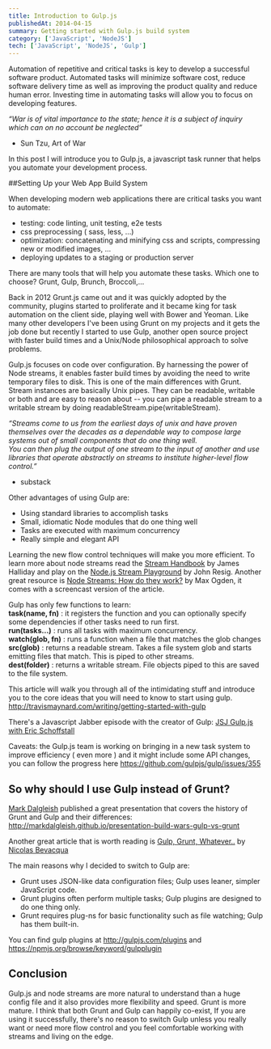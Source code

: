 ```yaml
---
title: Introduction to Gulp.js
publishedAt: 2014-04-15
summary: Getting started with Gulp.js build system
category: ['JavaScript', 'NodeJS']
tech: ['JavaScript', 'NodeJS', 'Gulp']
---
```


Automation of repetitive and critical tasks is key to develop a successful software product. Automated tasks will minimize software cost, reduce software delivery time as well as improving the product quality and reduce human error. Investing time in automating tasks will allow you to focus on developing features.

*“War is of vital importance to the state; hence it is a subject of inquiry which can on no account be neglected”*   
- Sun Tzu, Art of War

In this post I will introduce you to Gulp.js, a javascript task runner that helps you automate your development process.

##Setting Up your Web App Build System

When developing modern web applications there are critical tasks you want to automate:

- testing: code linting, unit testing, e2e tests
- css preprocessing ( sass, less, …)
- optimization: concatenating and minifying css and scripts, compressing new or modified images, ...
- deploying updates to a staging or production server

There are many tools that will help you automate these tasks. Which one to choose? Grunt, Gulp, Brunch, Broccoli,…

Back in 2012 Grunt.js came out and it was quickly adopted by the community, plugins started to proliferate and it became king for task automation on the client side, playing well with Bower and Yeoman. Like many other developers I've been using Grunt on my projects and it gets the job done but recently I started to use Gulp, another open source project with faster build times and a Unix/Node philosophical approach to solve problems.

Gulp.js focuses on code over configuration. By harnessing the power of Node streams, it enables faster build times by avoiding the need to write temporary files to disk. This is one of the main differences with Grunt. Stream instances are basically Unix pipes. They can be readable, writable or both and are easy to reason about -- you can pipe a readable stream to a writable stream by doing readableStream.pipe(writableStream).

*“Streams come to us from the earliest days of unix and have proven themselves over the decades as a dependable way to compose large systems out of small components that do one thing well.   
You can then plug the output of one stream to the input of another and use libraries that operate abstractly on streams to institute higher-level flow control.”*    
- substack


Other advantages of using Gulp are:    

- Using standard libraries to accomplish tasks    
- Small, idiomatic Node modules that do one thing well    
- Tasks are executed with maximum concurrency    
- Really simple and elegant API    

Learning the new flow control techniques will make you more efficient. To learn more about node streams read the [Stream Handbook](https://github.com/substack/stream-handbook) by James Halliday and play on the [Node.js Stream Playground](http://nodestreams.com) by John Resig. Another great resource is [Node Streams: How do they work?](http://maxogden.com/node-streams.html) by Max Ogden, it comes with a screencast version of the article.

Gulp has only few functions to learn:    
__task(name, fn)__ : it registers the function and you can optionally specify some dependencies if other tasks need to run first.    
__run(tasks...)__ : runs all tasks with maximum concurrency.    
__watch(glob, fn)__ : runs a function when a file that matches the glob changes    
__src(glob)__ :  returns a readable stream. Takes a file system glob and starts emitting files that match. This is piped to other streams.   
__dest(folder)__ : returns a writable stream. File objects piped to this are saved to the file system.   

This article will walk you through all of the intimidating stuff and introduce you to the core ideas that you will need to know to start using gulp. http://travismaynard.com/writing/getting-started-with-gulp

There's a Javascript Jabber episode with the creator of Gulp: [JSJ Gulp.js with Eric Schoffstall](http://javascriptjabber.com/097-jsj-gulp-js-with-eric-schoffstall)

Caveats: the Gulp.js team is working on bringing in a new task system to improve efficiency ( even more ) and it might include some API changes, you can follow the progress here https://github.com/gulpjs/gulp/issues/355


## So why should I use Gulp instead of Grunt?

[Mark Dalgleish](http://twitter.com/markdalgleish) published a great presentation that covers the history of Grunt and Gulp and their differences: http://markdalgleish.github.io/presentation-build-wars-gulp-vs-grunt

Another great article that is worth reading is [Gulp, Grunt, Whatever..](http://blog.ponyfoo.com/2014/01/09/gulp-grunt-whatever) by [Nicolas Bevacqua](http://twitter.com/nzgb)

The main reasons why I decided to switch to Gulp are:   	
- Grunt uses JSON-like data configuration files; Gulp uses leaner, simpler JavaScript code.   
- Grunt plugins often perform multiple tasks; Gulp plugins are designed to do one thing only.   
- Grunt requires plug-ns for basic functionality such as file watching; Gulp has them built-in.   

You can find gulp plugins at http://gulpjs.com/plugins and https://npmjs.org/browse/keyword/gulpplugin  


## Conclusion

Gulp.js and node streams are more natural to understand than a huge config file and it also provides more flexibility and speed. Grunt is more mature. I think that both Grunt and Gulp can happily co-exist, If you are using it successfully, there's no reason to switch Gulp unless you really want or need more flow control and you feel comfortable working with streams and living on the edge.

